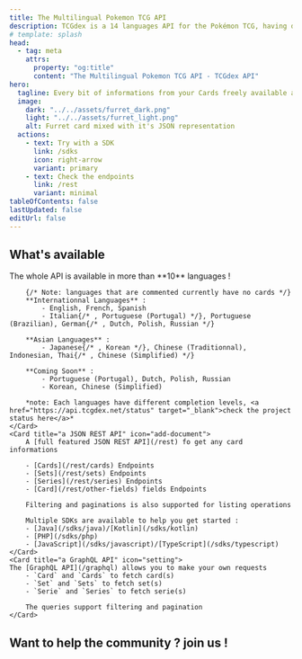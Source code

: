 ```yaml
---
title: The Multilingual Pokemon TCG API
description: TCGdex is a 14 languages API for the Pokémon TCG, having detailed data on cards, sets and others, and an easy access with a REST/GraphQL APIs and multiple SDKs.
# template: splash
head:
  - tag: meta
    attrs:
      property: "og:title"
      content: "The Multilingual Pokemon TCG API - TCGdex API"
hero:
  tagline: Every bit of informations from your Cards freely available and open source !
  image:
    dark: "../../assets/furret_dark.png"
    light: "../../assets/furret_light.png"
    alt: Furret card mixed with it's JSON representation
  actions:
    - text: Try with a SDK
      link: /sdks
      icon: right-arrow
      variant: primary
    - text: Check the endpoints
      link: /rest
      variant: minimal
tableOfContents: false
lastUpdated: false
editUrl: false
---
```



## What's available

<CardGrid stagger>
	<Card title="10 languages and counting" icon="heart">
		The whole API is available in more than **10** languages !

		{/* Note: languages that are commented currently have no cards */}
		**Internationnal Languages** :
			- English, French, Spanish
			- Italian{/* , Portuguese (Portugal) */}, Portuguese (Brazilian), German{/* , Dutch, Polish, Russian */}

		**Asian Languages** :
			- Japanese{/* , Korean */}, Chinese (Traditionnal), Indonesian, Thai{/* , Chinese (Simplified) */}

		**Coming Soon** :
			- Portuguese (Portugal), Dutch, Polish, Russian
			- Korean, Chinese (Simplified)

		*note: Each languages have different completion levels, <a href="https://api.tcgdex.net/status" target="_blank">check the project status here</a>*
	</Card>
	<Card title="a JSON REST API" icon="add-document">
		A [full featured JSON REST API](/rest) fo get any card informations

		- [Cards](/rest/cards) Endpoints
		- [Sets](/rest/sets) Endpoints
		- [Series](/rest/series) Endpoints
		- [Card](/rest/other-fields) fields Endpoints

		Filtering and paginations is also supported for listing operations

		Multiple SDKs are available to help you get started :
		- [Java](/sdks/java)/[Kotlin](/sdks/kotlin)
		- [PHP](/sdks/php)
		- [JavaScript](/sdks/javascript)/[TypeScript](/sdks/typescript)
	</Card>
	<Card title="a GraphQL API" icon="setting">
	The [GraphQL API](/graphql) allows you to make your own requests
		- `Card` and `Cards` to fetch card(s)
		- `Set` and `Sets` to fetch set(s)
		- `Serie` and `Series` to fetch serie(s)

		The queries support filtering and pagination
	</Card>
</CardGrid>

## Want to help the community ? join us !

<CardGrid>
	<LinkCard target="_blank" href="https://discord.gg/NehYTAhsZE" title="Join our Discord" description="Discord is our main way of communication between the community members" />
	<LinkCard target="_blank" href="https://github.com/tcgdex/cards-database" title="Star the repository !" description="Help our repository go to the moon by starring it on GitHub" />
	<LinkCard target="_blank" href="https://github.com/tcgdex/cards-database" title="Contribute" description="Contributing will help you cand other community members" />
	<LinkCard target="_blank" href="https://github.com/sponsors/tcgdex" title="Sponsor the project" description="The API is costly to run, plus you get some payback on your investment :D" />
</CardGrid>
